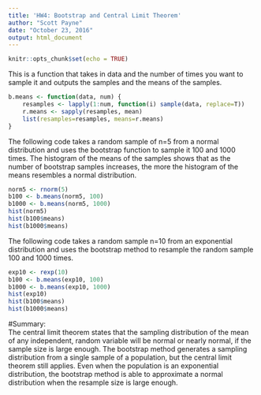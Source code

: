 ```yaml
---
title: 'HW4: Bootstrap and Central Limit Theorem'
author: "Scott Payne"
date: "October 23, 2016"
output: html_document
---
```


```r
knitr::opts_chunk$set(echo = TRUE)
```
This is a function that takes in data and the number of times you want to sample it and outputs the samples and the means of the samples.
```r
b.means <- function(data, num) {
    resamples <- lapply(1:num, function(i) sample(data, replace=T))
    r.means <- sapply(resamples, mean)
    list(resamples=resamples, means=r.means)   
}
```
The following code takes a random sample of n=5 from a normal distribution and uses the bootstrap function to sample it 100 and 1000 times. The histogram of the means of the samples shows that as the number of bootstrap samples increases, the more the histogram of the means resembles a normal distribution.
```r
norm5 <- rnorm(5)
b100 <- b.means(norm5, 100)
b1000 <- b.means(norm5, 1000)
hist(norm5)
hist(b100$means)
hist(b1000$means)
```

The following code takes a random sample n=10 from an exponential distribution and uses the bootstrap method to resample the random sample 100 and 1000 times. 
```r
exp10 <- rexp(10)
b100 <- b.means(exp10, 100)
b1000 <- b.means(exp10, 1000)
hist(exp10)
hist(b100$means)
hist(b1000$means)
```

#Summary:<br>
The central limit theorem states that the sampling distribution of the mean of any independent, random variable will be normal or nearly normal, if the sample size is large enough. The bootstrap method generates a sampling distribution from a single sample of a population, but the central limit theorem still applies. Even when the population is an exponential distribution, the bootstrap method is able to approximate a normal distribution when the resample size is large enough.
